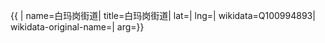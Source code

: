 {{ {{{1|PRC admin/showdata}}}|
name=白玛岗街道|
title=白玛岗街道|
lat=|
lng=|
wikidata=Q100994893|
wikidata-original-name=|
arg={{{arg|}}}}}